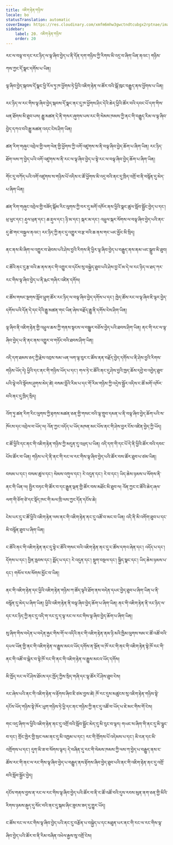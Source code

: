 ```yaml
---
title: འཇིག་རྟེན་གཉིས་
locale: bo
statusTranslation: automatic
coverImage: https://res.cloudinary.com/xmfm6mhw3gwctndtcubgx2rptnae/image/upload/v1740468922/small_cover_tratado_de_psicologia_revolucionaria_a4c0dca4e0.webp
sidebar:
    label: 20. འཇིག་རྟེན་གཉིས་
    order: 20
---
```

རང་ལ་བལྟ་བ་དང་རང་ཉིད་ལ་ལྟ་ཞིབ་བྱེད་པ་ནི་དོན་དག་གཉིས་ཀྱི་རིགས་མི་འདྲ་བ་ཞིག་ཡིན་ནའང་། གཉིས་ཀས་ཀྱང་དོ་སྣང་དགོས་པ་ཡིན།

ལྟ་ཞིབ་བྱེད་སྐབས་དོ་སྣང་ཕྱི་རོལ་ཏུ་ཁ་ཕྱོགས་ཏེ་ཕྱིའི་འཇིག་རྟེན་ལ་ཚོར་བའི་སྒོ་ཁུང་བརྒྱུད་ནས་ཕྱོགས་པ་ཡིན།

རང་ཉིད་ལ་རང་གིས་ལྟ་ཞིབ་བྱེད་སྐབས་དོ་སྣང་ནང་དུ་ཁ་ཕྱོགས་ཤིང་དེའི་ཆེད་ཕྱིའི་ཚོར་བའི་དབང་པོ་དག་གིས་ཕན་ཐོགས་མི་ཐུབ་པས། རྒྱུ་མཚན་དེ་ནི་གསར་ཞུགས་པས་རང་གི་སེམས་ཁམས་ཀྱི་ནང་གི་བརྒྱུད་རིམ་ལ་ལྟ་ཞིབ་བྱེད་དཀའ་བའི་རྒྱུ་མཚན་འདང་ངེས་ཤིག་ཡིན།

ཚན་རིག་གཞུང་འབྲེལ་གྱི་ལག་ལེན་གྱི་ཕྱོགས་ཀྱི་འགོ་འཛུགས་ས་ནི་བལྟ་ཞིབ་བྱེད་ཆོག་པ་ཞིག་ཡིན། རང་ཉིད་ཐོག་ལས་ཀ་བྱེད་པའི་འགོ་འཛུགས་ས་ནི་རང་ལ་ལྟ་ཞིབ་བྱེད་པ་སྟེ་རང་ལ་བལྟ་ཞིབ་བྱེད་ཆོག་པ་ཞིག་ཡིན།

གོང་དུ་བཀོད་པའི་འགོ་འཛུགས་ས་གཉིས་པོ་འདིས་ང་ཚོ་ཕྱོགས་མི་འདྲ་བའི་ནང་དུ་ཁྲིད་འགྲོ་བ་ནི་བསྙོན་དུ་མེད་པ་ཞིག་ཡིན།

ཚན་རིག་གཞུང་འབྲེལ་གྱི་བཟོད་སྒོམ་རིང་ལུགས་ཀྱི་བར་དུ་མགོ་འཁོར་ནས་ཕྱིའི་སྣང་ཚུལ་སློབ་སྦྱོང་བྱེད་པ་དང་། ཕྲ་ཕུང་དང་། རྡུལ་ཕྲན་དང་། ཆ་རྡུལ་དང་། ཉི་མ་དང་། སྐར་མ་དང་། འཕྲུལ་སྐར་སོགས་ལ་བལྟ་ཞིབ་བྱེད་པའི་ནང་དུ་ཚེ་གང་བསྐྱལ་ནའང་། རང་ཉིད་ཀྱི་ནང་དུ་འགྱུར་བ་རྩ་བའི་ཆ་ནས་གང་ཡང་མྱོང་མི་སྲིད།

ནང་ནས་མི་ཞིག་ལ་འགྱུར་བ་ཐེབས་པའི་ཤེས་བྱའི་རིགས་ནི་ཕྱིར་ལྟ་ཞིབ་བྱེད་པ་བརྒྱུད་ནས་ནམ་ཡང་སྒྲུབ་མི་ཐུབ།

ང་ཚོའི་ནང་དུ་རྩ་བའི་ཆ་ནས་ནང་གི་འགྱུར་བ་དངོས་སུ་བསྐྱེད་ཐུབ་པའི་ཤེས་བྱ་ངོ་མ་དེ་ལ་རང་ཉིད་ལ་ཐད་ཀར་རང་གིས་ལྟ་ཞིབ་བྱེད་པ་ནི་རྨང་གཞིར་འཛིན་དགོས།

ང་ཚོས་གསང་སྔགས་སློབ་ཕྲུག་ཚོར་རང་ཉིད་ལ་བལྟ་ཞིབ་བྱེད་དགོས་པ་དང་། ཁྱེད་ཚོས་རང་ལ་ལྟ་ཞིབ་ཇི་ལྟར་བྱེད་དགོས་པའི་དོན་དེ་དང་དེའི་རྒྱུ་མཚན་གང་ཡིན་ཞེས་བརྗོད་རྒྱུ་ནི་དགོས་ངེས་ཤིག་ཡིན།

ལྟ་ཞིབ་ནི་འཇིག་རྟེན་གྱི་འཕྲུལ་ཆས་ཀྱི་གནས་སྟངས་ལ་བསྒྱུར་བཅོས་བྱེད་པའི་ཐབས་ཤིག་ཡིན། ནང་གི་རང་ལ་ལྟ་ཞིབ་བྱེད་པ་ནི་ནང་ནས་འགྱུར་བ་གཏོང་བའི་ཐབས་ཤིག་ཡིན།

འདི་དག་ཐམས་ཅད་ཀྱི་རྗེས་འབྲས་སམ་ཡན་ལག་ལྟ་བུར་ང་ཚོས་ནན་བརྗོད་བྱེད་དགོས་པ་ནི་ཤེས་བྱའི་རིགས་གཉིས་ཡོད་དེ། ཕྱིའི་དང་ནང་གི་གཉིས་ཡོད་པ་དང་། གལ་ཏེ་ང་ཚོའི་ནང་དུ་ཤེས་བྱའི་ཁྱད་ཆོས་དབྱེ་བ་འབྱེད་ཐུབ་པའི་ལྟེ་བའི་སྟོབས་ཤུགས་མེད་ཚེ། བསམ་བློའི་རིམ་པ་དང་གོ་རིམ་གཉིས་ཀྱི་འདྲེས་སྦྱོར་འདིས་ང་ཚོ་མགོ་འཁོར་བའི་ནང་དུ་ཁྲིད་སྲིད།

འོག་ཏུ་ཚན་རིག་རིང་ལུགས་ཀྱི་རྟགས་མཚན་ཅན་གྱི་གསང་བའི་ལྟ་གྲུབ་དམན་པ་ནི་བལྟ་ཞིབ་བྱེད་ཆོག་པའི་ས་ཁོངས་དང་འབྲེལ་བ་ཡོད་ལ། འོན་ཀྱང་འདོད་པ་ཡོད་མཁན་མང་པོས་ནང་གི་ཤེས་བྱར་ངོས་འཛིན་བྱེད་ཀྱི་ཡོད།

ང་ཚོ་ཕྱིའི་དང་ནང་གི་འཇིག་རྟེན་གཉིས་ཀྱི་མདུན་དུ་འཕྲད་པ་ཡིན། འདི་དག་གི་དང་པོ་དེ་ནི་ཕྱིའི་ཚོར་བའི་དབང་པོས་ཚོར་བ་ཡིན། གཉིས་པ་དེ་ནི་ནང་གི་རང་ལ་རང་གིས་ལྟ་ཞིབ་བྱེད་པའི་ཚོར་བས་ཚོར་ཐུབ་པ་ཙམ་ཡིན།

བསམ་པ་དང་། བསམ་ཚུལ་དང་། སེམས་འགུལ་དང་། རེ་འདུན་དང་། རེ་བ་དང་། ཡིད་ཆེས་ཉམས་པ་སོགས་ནི་ནང་གི་ཡིན་ལ། སྤྱིར་བཏང་གི་ཚོར་བ་དང་རྒྱུན་ལྡན་གྱི་ཚོར་བས་མཐོང་མི་ཐུབ་ལ། འོན་ཀྱང་ང་ཚོའི་ཆེད་ཞལ་ལག་གི་ཅོག་ཙེ་དང་སྡོད་ཁང་གི་མལ་ཁྲི་ལས་ཀྱང་དོན་དངོས་ཆེ།

ངེས་པར་དུ་ང་ཚོ་ཕྱིའི་འཇིག་རྟེན་ལས་ནང་གི་འཇིག་རྟེན་ནང་དུ་འཚོ་བ་མང་བ་ཡིན། འདི་ནི་མི་འགོག་ཐུབ་པ་དང་མི་བསྙོན་ཐུབ་པ་ཞིག་ཡིན།

ང་ཚོའི་ནང་གི་འཇིག་རྟེན་ནང་དུ་སྟེ་ང་ཚོའི་གསང་བའི་འཇིག་རྟེན་ནང་དུ་ང་ཚོས་དགའ་ཞེན་དང་། འདོད་པ་དང་། དོགས་པ་དང་། བྱིན་རླབས་དང་། སྨོད་པ་དང་། རེ་འདུན་དང་། སྡུག་བསྔལ་དང་། སྐྱིད་སྣང་དང་། ཡིད་ཆེས་ཉམས་པ་དང་། གསོལ་རས་སོགས་མྱོང་བ་ཡིན།

ནང་གི་འཇིག་རྟེན་དང་ཕྱིའི་འཇིག་རྟེན་གཉིས་ཀ་ཚོད་ལྟའི་ཐོག་ནས་བདེན་དཔང་བྱེད་ཐུབ་པ་ཞིག་ཡིན་པ་ནི་བསྙོན་དུ་མེད་པ་ཞིག་ཡིན། ཕྱིའི་འཇིག་རྟེན་ནི་བལྟ་ཞིབ་བྱེད་ཆོག་པ་ཞིག་ཡིན། ནང་གི་འཇིག་རྟེན་ནི་རང་ཉིད་ལ་དང་རང་ཉིད་ཀྱི་ནང་དུ་འདི་ག་རང་དུ་ད་ལྟ་རང་ལ་རང་གིས་ལྟ་ཞིབ་བྱེད་ཆོག་པ་ཞིག་ཡིན།

སུ་ཞིག་གིས་བདེན་པ་བདེན་རྐྱང་གིས་གོ་ལ་འདིའི་ནང་གི་འཇིག་རྟེན་ནམ་ཉི་མའི་ཁྱིམ་ལུགས་སམ་ང་ཚོ་འཚོ་བའི་དཔལ་ཡོན་གྱི་ནང་གི་འཇིག་རྟེན་ལ་རྒྱུས་མངའ་ཡོད་དགོས་ན་སྔོན་ལ་ཁོ་རང་གི་ནང་གི་འཇིག་རྟེན་སྟེ་ཁོ་རང་གི་ནང་གི་འཚོ་བ་སྒེར་བ་སྟེ་ཁོ་རང་གི་ནང་གི་འཇིག་རྟེན་ལ་རྒྱུས་མངའ་ཡོད་དགོས།

མི་ཁྱོད་རང་ལ་ངོ་ཤེས་ཐོངས་དང་ཁྱོད་ཀྱིས་སྲིད་གཞི་དང་ལྷ་ཚོར་ངོ་ཤེས་ཐུབ་ངེས།

རང་ཞེས་པའི་ནང་གི་འཇིག་རྟེན་ལ་རྟོགས་ཞིབ་ཇི་ཙམ་བྱས་ཚེ། ཁོ་རང་དུས་མཚུངས་སུ་འཇིག་རྟེན་གཉིས་སྟེ་དངོས་ཡོད་གཉིས་སྟེ་ཁོར་ཡུག་གཉིས་ཏེ་ཕྱི་དང་ནང་གཉིས་ཀྱི་ནང་དུ་འཚོ་བ་ཡོད་པ་ཇེ་མང་གིས་གོ་ངེས།

གང་འདྲ་ཞིག་ལ་ཕྱིའི་འཇིག་རྟེན་ནང་དུ་འགྲོ་བའི་སློབ་སྦྱོང་མེད་དུ་མི་རུང་བ་ལྟར། གཡང་ས་ཞིག་གི་ནང་དུ་མི་ལྷུང་བ་དང་། གྲོང་ཁྱེར་གྱི་སྲང་ལམ་ནང་དུ་མི་འཁྱམ་པ་དང་། རང་གི་གྲོགས་པོ་འདེམས་པ་དང་། མི་ངན་དང་མི་འགྲོགས་པ་དང་། དུག་མི་ཟ་བ་སོགས་ལྟར། དེ་བཞིན་དུ་རང་གི་སེམས་ཁམས་ཀྱི་ལས་ཀ་བྱེད་པ་བརྒྱུད་ནས་ང་ཚོས་རང་གི་ནང་ལ་རང་གིས་ལྟ་ཞིབ་བྱེད་པ་བརྒྱུད་ནས་རྟོགས་ཞིབ་བྱེད་ཐུབ་པའི་ནང་གི་འཇིག་རྟེན་ནང་དུ་འགྲོ་བའི་སློབ་སྦྱོང་བྱེད།

དངོས་གནས་བྱས་ན་རང་ལ་རང་གིས་ལྟ་ཞིབ་བྱེད་པའི་ཚོར་བ་ནི་ང་ཚོ་འཚོ་བའི་དུས་རབས་མུན་ནག་ཅན་གྱི་མིའི་རིགས་ཉམས་རྒུད་དུ་སོང་བའི་ནང་དུ་སྐམ་ཞིང་ཟུངས་ཟད་དུ་གྱུར་ཡོད།

ང་ཚོས་རང་ལ་རང་གིས་ལྟ་ཞིབ་བྱེད་པའི་ནང་དུ་བརྩོན་པ་བསྐྱེད་པ་དང་མཐུན་པར་ནང་གི་རང་ལ་རང་གིས་ལྟ་ཞིབ་བྱེད་པའི་ཚོར་བ་ནི་རིམ་བཞིན་འཕེལ་རྒྱས་སུ་འགྲོ་ངེས།

